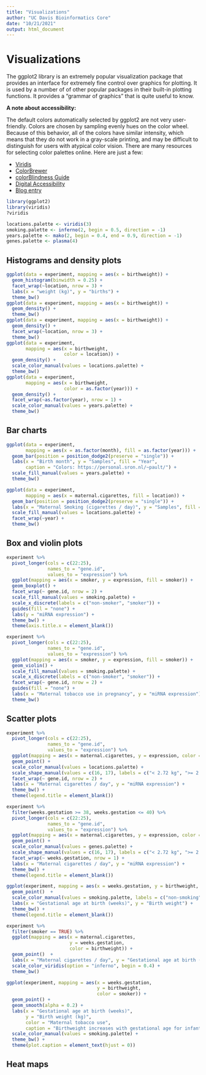 ```yaml
---
title: "Visualizations"
author: "UC Davis Bioinformatics Core"
date: "10/21/2021"
output: html_document
---
```


# Visualizations

The ggplot2 library is an extremely popular visualization package that provides an interface for extremely fine control over graphics for plotting. It is used by a number of of other popular packages in their built-in plotting functions. It provides a "grammar of graphics" that is quite useful to know.

**A note about accessibility:**

The default colors automatically selected by ggplot2 are not very user-friendly. Colors are chosen by sampling evenly hues on the color wheel. Because of this behavior, all of the colors have similar intensity, which means that they do not work in a gray-scale printing, and may be difficult to distinguish for users with atypical color vision. There are many resources for selecting color palettes online. Here are just a few:

- [Viridis](https://cran.r-project.org/web/packages/viridis/vignettes/intro-to-viridis.html)
- [ColorBrewer](https://colorbrewer2.org/#type=sequential&scheme=BuGn&n=3)
- [colorBlindness Guide](https://cran.r-project.org/web/packages/colorBlindness/vignettes/colorBlindness.html#Collection_of_safe_colors)
- [Digital Accessibility](https://accessibility.digital.gov/visual-design/color-and-contrast/)
- [Blog entry](https://personal.sron.nl/~pault/)

```r
library(ggplot2)
library(viridis)
?viridis

locations.palette <- viridis(3)
smoking.palette <- inferno(2, begin = 0.5, direction = -1)
years.palette <- mako(2, begin = 0.4, end = 0.9, direction = -1)
genes.palette <- plasma(4)
```

## Histograms and density plots

```r
ggplot(data = experiment, mapping = aes(x = birthweight)) +
  geom_histogram(binwidth = 0.25) +
  facet_wrap(~location, nrow = 3) +
  labs(x = "weight (kg)", y = "births") +
  theme_bw()
ggplot(data = experiment, mapping = aes(x = birthweight)) +
  geom_density() +
  theme_bw()
ggplot(data = experiment, mapping = aes(x = birthweight)) +
  geom_density() +
  facet_wrap(~location, nrow = 3) +
  theme_bw()
ggplot(data = experiment,
       mapping = aes(x = birthweight,
                     color = location)) +
  geom_density() +
  scale_color_manual(values = locations.palette) +
  theme_bw()
ggplot(data = experiment,
       mapping = aes(x = birthweight,
                     color = as.factor(year))) +
  geom_density() +
  facet_wrap(~as.factor(year), nrow = 1) +
  scale_color_manual(values = years.palette) +
  theme_bw()
```

## Bar charts

```r
ggplot(data = experiment,
       mapping = aes(x = as.factor(month), fill = as.factor(year))) +
  geom_bar(position = position_dodge2(preserve = "single")) +
  labs(x = "Birth month", y = "Samples", fill = "Year",
       caption = "Colors: https://personal.sron.nl/~pault/") +
  scale_fill_manual(values = years.palette) +
  theme_bw()

ggplot(data = experiment,
       mapping = aes(x = maternal.cigarettes, fill = location)) +
  geom_bar(position = position_dodge2(preserve = "single")) +
  labs(x = "Maternal Smoking (cigarettes / day)", y = "Samples", fill = "Collection Site") +
  scale_fill_manual(values = locations.palette) +
  facet_wrap(~year) +
  theme_bw()
```

## Box and violin plots

```r
experiment %>%
  pivot_longer(cols = c(22:25),
               names_to = "gene.id",
               values_to = "expression") %>%
  ggplot(mapping = aes(x = smoker, y = expression, fill = smoker)) +
  geom_boxplot() +
  facet_wrap(~ gene.id, nrow = 2) +
  scale_fill_manual(values = smoking.palette) +
  scale_x_discrete(labels = c("non-smoker", "smoker")) +
  guides(fill = "none") +
  labs(y = "miRNA expression") +
  theme_bw() +
  theme(axis.title.x = element_blank())

experiment %>%
  pivot_longer(cols = c(22:25),
               names_to = "gene.id",
               values_to = "expression") %>%
  ggplot(mapping = aes(x = smoker, y = expression, fill = smoker)) +
  geom_violin() +
  scale_fill_manual(values = smoking.palette) +
  scale_x_discrete(labels = c("non-smoker", "smoker")) +
  facet_wrap(~ gene.id, nrow = 2) +
  guides(fill = "none") +
  labs(x = "Maternal tobacco use in pregnancy", y = "miRNA expression") +
  theme_bw()
```

## Scatter plots

```r
experiment %>%
  pivot_longer(cols = c(22:25),
               names_to = "gene.id",
               values_to = "expression") %>%
  ggplot(mapping = aes(x = maternal.cigarettes, y = expression, color = location, shape = low.birthweight)) +
  geom_point() +
  scale_color_manual(values = locations.palette) +
  scale_shape_manual(values = c(16, 17), labels = c("< 2.72 kg", ">= 2.72 kg")) +
  facet_wrap(~ gene.id, nrow = 2) +
  labs(x = "Maternal cigarettes / day", y = "miRNA expression") +
  theme_bw() +
  theme(legend.title = element_blank())

experiment %>%
  filter(weeks.gestation >= 38, weeks.gestation <= 40) %>%
  pivot_longer(cols = c(22:25),
               names_to = "gene.id",
               values_to = "expression") %>%
  ggplot(mapping = aes(x = maternal.cigarettes, y = expression, color = gene.id, shape = low.birthweight)) +
  geom_point() +
  scale_color_manual(values = genes.palette) +
  scale_shape_manual(values = c(16, 17), labels = c("< 2.72 kg", ">= 2.72 kg")) +
  facet_wrap(~ weeks.gestation, nrow = 1) +
  labs(x = "Maternal cigarettes / day", y = "miRNA expression") +
  theme_bw() +
  theme(legend.title = element_blank())

ggplot(experiment, mapping = aes(x = weeks.gestation, y = birthweight, color = smoker)) +
  geom_point()  +
  scale_color_manual(values = smoking.palette, labels = c("non-smoking", "smoking")) +
  labs(x = "Gestational age at birth (weeks)", y = "Birth weight") +
  theme_bw() +
  theme(legend.title = element_blank())

experiment %>%
  filter(smoker == TRUE) %>%
  ggplot(mapping = aes(x = maternal.cigarettes,
                       y = weeks.gestation,
                       color = birthweight)) +
  geom_point()  +
  labs(x = "Maternal cigarettes / day", y = "Gestational age at birth (weeks)", color = "Birth weight (kg)") +
  scale_color_viridis(option = "inferno", begin = 0.4) +
  theme_bw()
```

```r
ggplot(experiment, mapping = aes(x = weeks.gestation,
                                 y = birthweight,
                                 color = smoker)) +
  geom_point() +
  geom_smooth(alpha = 0.2) +
  labs(x = "Gestational age at birth (weeks)",
       y = "Birth weight (kg)",
       color = "Maternal tobacco use",
       caption = "Birthweight increases with gestational age for infants born to both\nsmokers and non-smokers.") +
  scale_color_manual(values = smoking.palette) +
  theme_bw() +
  theme(plot.caption = element_text(hjust = 0))
```

## Heat maps

```r

```
